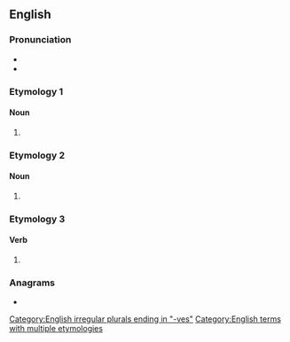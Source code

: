 ==English==

===Pronunciation===
* {{rhymes|iːvz|l



ĢÈÊÊÊÊ|lang=en}}
* {{audio|en-us-leaves.ogg|Audio (US)|lang=en}}

===Etymology 1===

====Noun====
{{head|en|noun plural form}}

# {{plural of|leaf|lang=en}}

===Etymology 2===

====Noun====
{{head|en|noun plural form}}

# {{plural of|leave|lang=en}}

===Etymology 3===

====Verb====
{{head|en|verb form}}

# {{en-third-person singular of|leave}}

===Anagrams===
* {{anagrams|en|Veales|salvee|sleave|veales}}

[[Category:English irregular plurals ending in "-ves"]]
[[Category:English terms with multiple etymologies]]